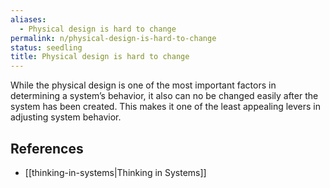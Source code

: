 ```yaml
---
aliases:
  - Physical design is hard to change
permalink: n/physical-design-is-hard-to-change
status: seedling
title: Physical design is hard to change
---
```

While the physical design is one of the most important factors in determining a system’s behavior, it also can no be changed easily after the system has been created. This makes it one of the least appealing levers in adjusting system behavior.

## References

- [[thinking-in-systems|Thinking in Systems]]
